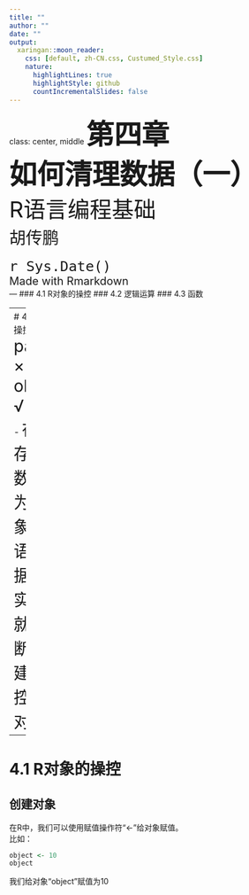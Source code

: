 ```yaml
---
title: ""
author: ""
date: ""
output:
  xaringan::moon_reader:
    css: [default, zh-CN.css, Custumed_Style.css]
    nature:
      highlightLines: true
      highlightStyle: github
      countIncrementalSlides: false
---
```

class: center, middle
<span style="font-size: 50px;">**第四章**</span> <br>
<span style="font-size: 50px;">__如何清理数据（一）__</span> <br>
<span style="font-size: 40px;">R语言编程基础</span><br>
<span style="font-size: 30px;">胡传鹏</span> <br>
<span style="font-size: 20px;"> </span> <br>
<span style="font-size: 30px;">`r Sys.Date()`</span> <br>
<span style="font-size: 20px;"> Made with Rmarkdown</span> <br>
---
### 4.1 R对象的操控
### 4.2 逻辑运算
### 4.3 函数

---
# 4.1 R对象的操控
## 对象
<span style="font-size: 30px;"> partner × </span> <br>
<span style="font-size: 30px;"> object √ </span> <br>
- <span style="font-size: 30px;"> 在R中存储的数据称为对象，R语言数据处理实际上就是不断地创建和操控这些对象。 </span> <br>

---
# 4.1 R对象的操控
## 创建对象
在R中，我们可以使用赋值操作符“<-”给对象赋值。<br>
比如：
```r
object <- 10
object
```
我们给对象“object”赋值为10











